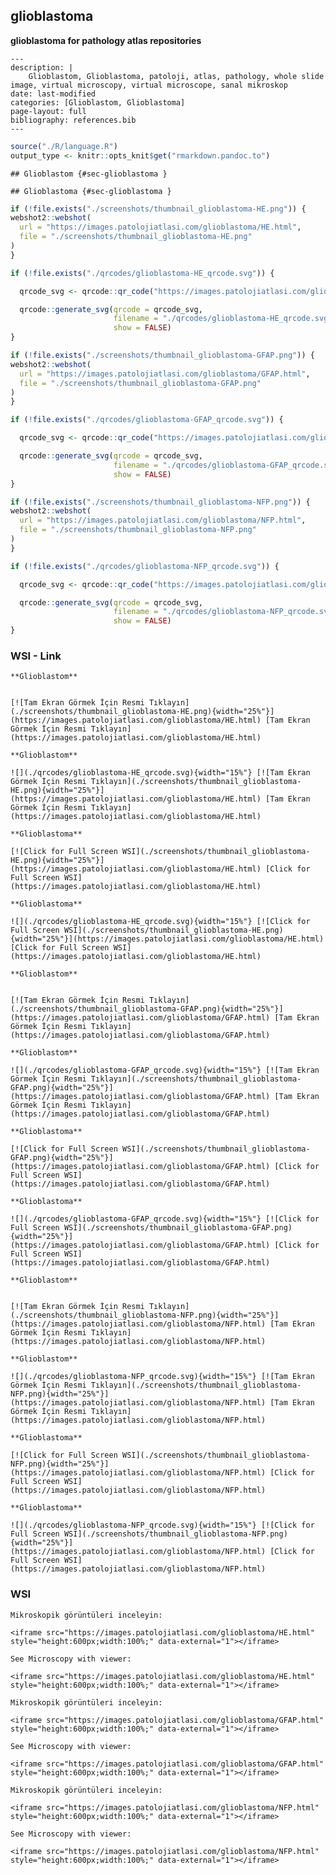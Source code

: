 



## glioblastoma


**glioblastoma for pathology atlas repositories**







```comment
---
description: |
    Glioblastom, Glioblastoma, patoloji, atlas, pathology, whole slide image, virtual microscopy, virtual microscope, sanal mikroskop
date: last-modified
categories: [Glioblastom, Glioblastoma]
page-layout: full
bibliography: references.bib
---
```



```r
source("./R/language.R")
output_type <- knitr::opts_knit$get("rmarkdown.pandoc.to")
```


```asis
## Glioblastom {#sec-glioblastoma }
```


```asis
## Glioblastoma {#sec-glioblastoma }
```






```r
if (!file.exists("./screenshots/thumbnail_glioblastoma-HE.png")) {
webshot2::webshot(
  url = "https://images.patolojiatlasi.com/glioblastoma/HE.html",
  file = "./screenshots/thumbnail_glioblastoma-HE.png"
)
}
```



```r
if (!file.exists("./qrcodes/glioblastoma-HE_qrcode.svg")) {

  qrcode_svg <- qrcode::qr_code("https://images.patolojiatlasi.com/glioblastoma/HE.html")

  qrcode::generate_svg(qrcode = qrcode_svg,
                       filename = "./qrcodes/glioblastoma-HE_qrcode.svg",
                       show = FALSE)
}
```








```r
if (!file.exists("./screenshots/thumbnail_glioblastoma-GFAP.png")) {
webshot2::webshot(
  url = "https://images.patolojiatlasi.com/glioblastoma/GFAP.html",
  file = "./screenshots/thumbnail_glioblastoma-GFAP.png"
)
}
```



```r
if (!file.exists("./qrcodes/glioblastoma-GFAP_qrcode.svg")) {

  qrcode_svg <- qrcode::qr_code("https://images.patolojiatlasi.com/glioblastoma/GFAP.html")

  qrcode::generate_svg(qrcode = qrcode_svg,
                       filename = "./qrcodes/glioblastoma-GFAP_qrcode.svg",
                       show = FALSE)
}
```








```r
if (!file.exists("./screenshots/thumbnail_glioblastoma-NFP.png")) {
webshot2::webshot(
  url = "https://images.patolojiatlasi.com/glioblastoma/NFP.html",
  file = "./screenshots/thumbnail_glioblastoma-NFP.png"
)
}
```



```r
if (!file.exists("./qrcodes/glioblastoma-NFP_qrcode.svg")) {

  qrcode_svg <- qrcode::qr_code("https://images.patolojiatlasi.com/glioblastoma/NFP.html")

  qrcode::generate_svg(qrcode = qrcode_svg,
                       filename = "./qrcodes/glioblastoma-NFP_qrcode.svg",
                       show = FALSE)
}
```







::::: panel-tabset


### WSI - Link








:::: {.content-hidden when-format="pdf"}


```asis

**Glioblastom**


[![Tam Ekran Görmek İçin Resmi Tıklayın](./screenshots/thumbnail_glioblastoma-HE.png){width="25%"}](https://images.patolojiatlasi.com/glioblastoma/HE.html) [Tam Ekran Görmek İçin Resmi Tıklayın](https://images.patolojiatlasi.com/glioblastoma/HE.html)

```

::::


:::: {.content-visible when-format="pdf"}

```asis

**Glioblastom**

![](./qrcodes/glioblastoma-HE_qrcode.svg){width="15%"} [![Tam Ekran Görmek İçin Resmi Tıklayın](./screenshots/thumbnail_glioblastoma-HE.png){width="25%"}](https://images.patolojiatlasi.com/glioblastoma/HE.html) [Tam Ekran Görmek İçin Resmi Tıklayın](https://images.patolojiatlasi.com/glioblastoma/HE.html)

```



::::




:::: {.content-hidden when-format="pdf"}


```asis

**Glioblastoma**

[![Click for Full Screen WSI](./screenshots/thumbnail_glioblastoma-HE.png){width="25%"}](https://images.patolojiatlasi.com/glioblastoma/HE.html) [Click for Full Screen WSI](https://images.patolojiatlasi.com/glioblastoma/HE.html)

```

::::


:::: {.content-visible when-format="pdf"}

```asis

**Glioblastoma**

![](./qrcodes/glioblastoma-HE_qrcode.svg){width="15%"} [![Click for Full Screen WSI](./screenshots/thumbnail_glioblastoma-HE.png){width="25%"}](https://images.patolojiatlasi.com/glioblastoma/HE.html) [Click for Full Screen WSI](https://images.patolojiatlasi.com/glioblastoma/HE.html)

```


::::









:::: {.content-hidden when-format="pdf"}


```asis

**Glioblastom**


[![Tam Ekran Görmek İçin Resmi Tıklayın](./screenshots/thumbnail_glioblastoma-GFAP.png){width="25%"}](https://images.patolojiatlasi.com/glioblastoma/GFAP.html) [Tam Ekran Görmek İçin Resmi Tıklayın](https://images.patolojiatlasi.com/glioblastoma/GFAP.html)

```

::::


:::: {.content-visible when-format="pdf"}

```asis

**Glioblastom**

![](./qrcodes/glioblastoma-GFAP_qrcode.svg){width="15%"} [![Tam Ekran Görmek İçin Resmi Tıklayın](./screenshots/thumbnail_glioblastoma-GFAP.png){width="25%"}](https://images.patolojiatlasi.com/glioblastoma/GFAP.html) [Tam Ekran Görmek İçin Resmi Tıklayın](https://images.patolojiatlasi.com/glioblastoma/GFAP.html)

```



::::




:::: {.content-hidden when-format="pdf"}


```asis

**Glioblastoma**

[![Click for Full Screen WSI](./screenshots/thumbnail_glioblastoma-GFAP.png){width="25%"}](https://images.patolojiatlasi.com/glioblastoma/GFAP.html) [Click for Full Screen WSI](https://images.patolojiatlasi.com/glioblastoma/GFAP.html)

```

::::


:::: {.content-visible when-format="pdf"}

```asis

**Glioblastoma**

![](./qrcodes/glioblastoma-GFAP_qrcode.svg){width="15%"} [![Click for Full Screen WSI](./screenshots/thumbnail_glioblastoma-GFAP.png){width="25%"}](https://images.patolojiatlasi.com/glioblastoma/GFAP.html) [Click for Full Screen WSI](https://images.patolojiatlasi.com/glioblastoma/GFAP.html)

```


::::









:::: {.content-hidden when-format="pdf"}


```asis

**Glioblastom**


[![Tam Ekran Görmek İçin Resmi Tıklayın](./screenshots/thumbnail_glioblastoma-NFP.png){width="25%"}](https://images.patolojiatlasi.com/glioblastoma/NFP.html) [Tam Ekran Görmek İçin Resmi Tıklayın](https://images.patolojiatlasi.com/glioblastoma/NFP.html)

```

::::


:::: {.content-visible when-format="pdf"}

```asis

**Glioblastom**

![](./qrcodes/glioblastoma-NFP_qrcode.svg){width="15%"} [![Tam Ekran Görmek İçin Resmi Tıklayın](./screenshots/thumbnail_glioblastoma-NFP.png){width="25%"}](https://images.patolojiatlasi.com/glioblastoma/NFP.html) [Tam Ekran Görmek İçin Resmi Tıklayın](https://images.patolojiatlasi.com/glioblastoma/NFP.html)

```



::::




:::: {.content-hidden when-format="pdf"}


```asis

**Glioblastoma**

[![Click for Full Screen WSI](./screenshots/thumbnail_glioblastoma-NFP.png){width="25%"}](https://images.patolojiatlasi.com/glioblastoma/NFP.html) [Click for Full Screen WSI](https://images.patolojiatlasi.com/glioblastoma/NFP.html)

```

::::


:::: {.content-visible when-format="pdf"}

```asis

**Glioblastoma**

![](./qrcodes/glioblastoma-NFP_qrcode.svg){width="15%"} [![Click for Full Screen WSI](./screenshots/thumbnail_glioblastoma-NFP.png){width="25%"}](https://images.patolojiatlasi.com/glioblastoma/NFP.html) [Click for Full Screen WSI](https://images.patolojiatlasi.com/glioblastoma/NFP.html)

```


::::







### WSI








```asis
Mikroskopik görüntüleri inceleyin:

<iframe src="https://images.patolojiatlasi.com/glioblastoma/HE.html" style="height:600px;width:100%;" data-external="1"></iframe>

```





```asis

See Microscopy with viewer:

<iframe src="https://images.patolojiatlasi.com/glioblastoma/HE.html" style="height:600px;width:100%;" data-external="1"></iframe>

```







```asis
Mikroskopik görüntüleri inceleyin:

<iframe src="https://images.patolojiatlasi.com/glioblastoma/GFAP.html" style="height:600px;width:100%;" data-external="1"></iframe>

```





```asis

See Microscopy with viewer:

<iframe src="https://images.patolojiatlasi.com/glioblastoma/GFAP.html" style="height:600px;width:100%;" data-external="1"></iframe>

```







```asis
Mikroskopik görüntüleri inceleyin:

<iframe src="https://images.patolojiatlasi.com/glioblastoma/NFP.html" style="height:600px;width:100%;" data-external="1"></iframe>

```





```asis

See Microscopy with viewer:

<iframe src="https://images.patolojiatlasi.com/glioblastoma/NFP.html" style="height:600px;width:100%;" data-external="1"></iframe>

```






:::::















